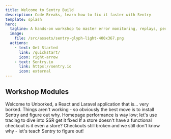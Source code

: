 ```yaml
---
title: Welcome to Sentry Build
description: Code Breaks, learn how to fix it faster with Sentry
template: splash
hero:
  tagline: A hands-on workshop to master error monitoring, replays, performance tracking, and AI-powered fixes with Sentry
  image:
    file: /src/assets/sentry-glyph-light-400x367.png
  actions:
    - text: Get Started
      link: /quickstart/
      icon: right-arrow
    - text: Sentry.io
      link: https://sentry.io
      icon: external
---
```



## Workshop Modules

<CardGrid stagger>
	<Card title="Code Breaks... So What Now" icon="error">
		Welcome to Unborked, a React and Laravel application that is... very borked.
	</Card>
	<Card title="Install Sentry!" icon="backstage">
		Things aren't working - so obviously the best move is to install Sentry and figure out why.
	</Card>
	<Card title="Why...so...slow?!" icon="down-arrow">
		Homepage performance is way low; let's use tracing to dive into SSR get it fixed
	</Card>
	<Card title="A store that can't checkout" icon="error">
		If a store doesn't have a functional checkout is it even a store?
	</Card>
	<Card title="Error undefined; but maybe not anymore?" icon="warning">
		Checkouts still broken and we still don't know why - let's teach Sentry to figure out!
	</Card>
</CardGrid>
